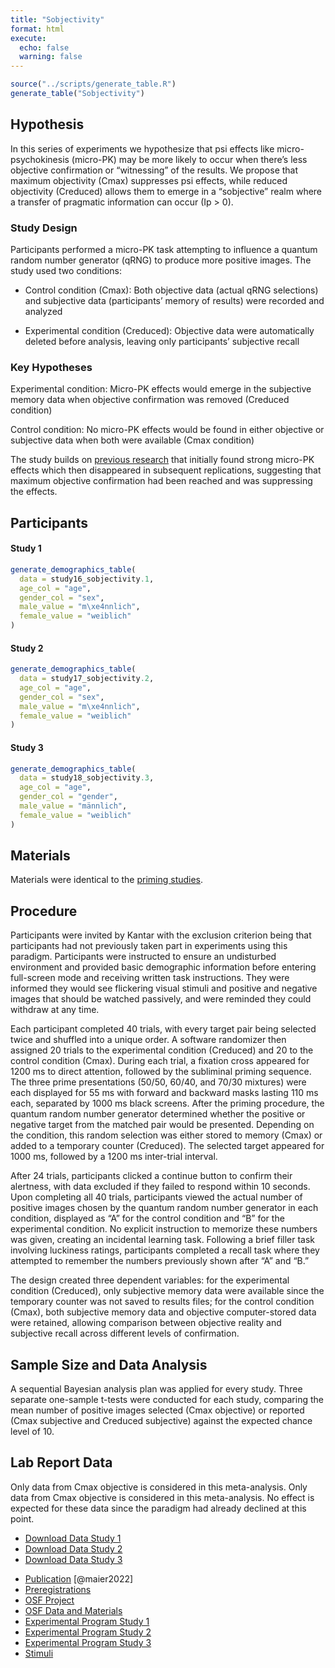 ```yaml
---
title: "Sobjectivity"
format: html
execute: 
  echo: false
  warning: false
---
```


```r
source("../scripts/generate_table.R")
generate_table("Sobjectivity")
```

## Hypothesis

In this series of experiments we hypothesize that psi effects like micro-psychokinesis (micro-PK) may be more likely to occur when there's less objective confirmation or "witnessing" of the results. We propose that maximum objectivity (Cmax) suppresses psi effects, while reduced objectivity (Creduced) allows them to emerge in a "sobjective" realm where a transfer of pragmatic information can occur (Ip \> 0).

### Study Design

Participants performed a micro-PK task attempting to influence a quantum random number generator (qRNG) to produce more positive images. The study used two conditions:

-   Control condition (Cmax): Both objective data (actual qRNG selections) and subjective data (participants' memory of results) were recorded and analyzed

-   Experimental condition (Creduced): Objective data were automatically deleted before analysis, leaving only participants' subjective recall

### Key Hypotheses

Experimental condition: Micro-PK effects would emerge in the subjective memory data when objective confirmation was removed (Creduced condition)

Control condition: No micro-PK effects would be found in either objective or subjective data when both were available (Cmax condition)

The study builds on [previous research](priming1.html) that initially found strong micro-PK effects which then disappeared in subsequent replications, suggesting that maximum objective confirmation had been reached and was suppressing the effects.

## Participants

#### Study 1

```r
generate_demographics_table(
  data = study16_sobjectivity.1,
  age_col = "age",
  gender_col = "sex",
  male_value = "m\xe4nnlich",
  female_value = "weiblich"
)
```

#### Study 2

```r
generate_demographics_table(
  data = study17_sobjectivity.2,
  age_col = "age",
  gender_col = "sex",
  male_value = "m\xe4nnlich",
  female_value = "weiblich"
)
```

#### Study 3

```r
generate_demographics_table(
  data = study18_sobjectivity.3,
  age_col = "age",
  gender_col = "gender",
  male_value = "männlich",
  female_value = "weiblich"
)
```

## Materials

Materials were identical to the [priming studies](priming1.html).

## Procedure

Participants were invited by Kantar with the exclusion criterion being that participants had not previously taken part in experiments using this paradigm. Participants were instructed to ensure an undisturbed environment and provided basic demographic information before entering full-screen mode and receiving written task instructions. They were informed they would see flickering visual stimuli and positive and negative images that should be watched passively, and were reminded they could withdraw at any time.

Each participant completed 40 trials, with every target pair being selected twice and shuffled into a unique order. A software randomizer then assigned 20 trials to the experimental condition (Creduced) and 20 to the control condition (Cmax). During each trial, a fixation cross appeared for 1200 ms to direct attention, followed by the subliminal priming sequence. The three prime presentations (50/50, 60/40, and 70/30 mixtures) were each displayed for 55 ms with forward and backward masks lasting 110 ms each, separated by 1000 ms black screens. After the priming procedure, the quantum random number generator determined whether the positive or negative target from the matched pair would be presented. Depending on the condition, this random selection was either stored to memory (Cmax) or added to a temporary counter (Creduced). The selected target appeared for 1000 ms, followed by a 1200 ms inter-trial interval.

After 24 trials, participants clicked a continue button to confirm their alertness, with data excluded if they failed to respond within 10 seconds. Upon completing all 40 trials, participants viewed the actual number of positive images chosen by the quantum random number generator in each condition, displayed as "A" for the control condition and "B" for the experimental condition. No explicit instruction to memorize these numbers was given, creating an incidental learning task. Following a brief filler task involving luckiness ratings, participants completed a recall task where they attempted to remember the numbers previously shown after "A" and "B."

The design created three dependent variables: for the experimental condition (Creduced), only subjective memory data were available since the temporary counter was not saved to results files; for the control condition (Cmax), both subjective memory data and objective computer-stored data were retained, allowing comparison between objective reality and subjective recall across different levels of confirmation.

## Sample Size and Data Analysis

A sequential Bayesian analysis plan was applied for every study. Three separate one-sample t-tests were conducted for each study, comparing the mean number of positive images selected (Cmax objective) or reported (Cmax subjective and Creduced subjective) against the expected chance level of 10.

## Lab Report Data

Only data from Cmax objective is considered in this meta-analysis. Only data from Cmax objective is considered in this meta-analysis. No effect is expected for these data since the paradigm had already declined at this point.

::: {.callout-tip title="Data" collapse="false"}
-   [Download Data Study 1](../data/sobjectivity/sobjectivity1.csv)
-   [Download Data Study 2](../data/sobjectivity/sobjectivity2.csv)
-   [Download Data Study 3](../data/sobjectivity/sobjectivity3.csv)
:::

::: {.callout-note title="Resources" collapse="false"}
-   [Publication](https://journals.lub.lu.se/jaex/article/view/23535) [@maier2022]
-   [Preregistrations](https://osf.io/nveaq/registrations)
-   [OSF Project](https://osf.io/nveaq/)
-   [OSF Data and Materials](https://osf.io/nveaq/files/osfstorage)
-   [Experimental Program Study 1](https://github.com/mrzdcmps/labreport/blob/main/data/sobjectivity/prime-del-study1.html)
-   [Experimental Program Study 2](https://github.com/mrzdcmps/labreport/blob/main/data/sobjectivity/prime-del.html)
-   [Experimental Program Study 3](https://github.com/mrzdcmps/labreport/blob/main/data/sobjectivity/sob_rr.html)
-   [Stimuli](../data/priming/NPrime.zip)
:::
